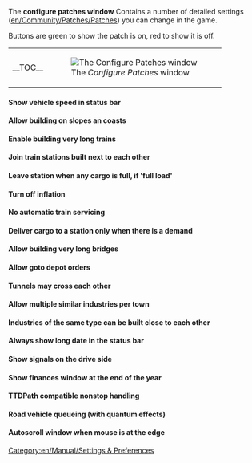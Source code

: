 {{en/Warning|Information on this page applies '''for 0.2.0 and 0.2.1'''.
:*for '''0.3.0 to 0.6.3''' - See [[en/Archive/Manual/Settings/Configuring patches]] for information of how to change settings.
:*for '''0.7.0 and later''' - See [[en/Archive/Manual/Settings/Advanced Settings]].}}

The '''configure patches window''' Contains a number of detailed settings ([[en/Community/Patches/Patches]]) you can change in the game.

Buttons are green to show the patch is on, red to show it is off.
{| align="center"
|- valign="top"
|__TOC__
|[[File:en/Archive/Manual/Settings/Patches-Interface-0.2.0.png|frame|center|The ''Configure Patches'' window]]
|}

==== Show vehicle speed in status bar ====
==== Allow building on slopes an coasts ====
==== Enable building very long trains ====
==== Join train stations built next to each other ====
==== Leave station when any cargo is full, if 'full load' ====
==== Turn off inflation ====
==== No automatic train servicing ====
==== Deliver cargo to a station only when there is a demand ====
==== Allow building very long bridges ====
==== Allow goto depot orders ====
==== Tunnels may cross each other ====
==== Allow multiple similar industries per town ====
==== Industries of the same type can be built close to each other ====
==== Always show long date in the status bar ====
==== Show signals on the drive side ====
==== Show finances window at the end of the year ====
==== TTDPath compatible nonstop handling ====
==== Road vehicle queueing (with quantum effects) ====
==== Autoscroll window when mouse is at the edge ====

[[Category:en/Manual/Settings & Preferences]]